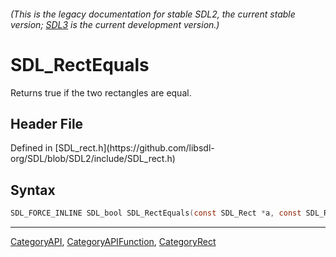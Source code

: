 ====== (This is the legacy documentation for stable SDL2, the current stable version; [https://wiki.libsdl.org/SDL3/ SDL3] is the current development version.) ======
= SDL_RectEquals =

Returns true if the two rectangles are equal.

== Header File ==

Defined in [SDL_rect.h](https://github.com/libsdl-org/SDL/blob/SDL2/include/SDL_rect.h)

== Syntax ==

<syntaxhighlight lang='c'>
SDL_FORCE_INLINE SDL_bool SDL_RectEquals(const SDL_Rect *a, const SDL_Rect *b);</syntaxhighlight>

----
[[CategoryAPI]], [[CategoryAPIFunction]], [[CategoryRect]]


